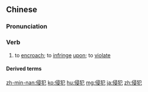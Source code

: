 ==Chinese==
{{zh-forms}}

===Pronunciation===
{{zh-pron
|m=qīnfàn
|c=cam1 faan6
|h=pfs=chhîm-fam
|mn=qz:chhim-hoǎn/tw,xm,zz:chhim-hoān
|ma=Zh-qinfàn.ogg
|cat=v
}}

===Verb===
{{zh-verb}}

# to [[encroach]]; to [[infringe]] [[upon]]; to [[violate]]

====Derived terms====
{{zh-der|性侵犯}}

{{zh-cat|Intermediate}}

[[zh-min-nan:侵犯]]
[[ko:侵犯]]
[[hu:侵犯]]
[[mg:侵犯]]
[[ja:侵犯]]
[[zh:侵犯]]